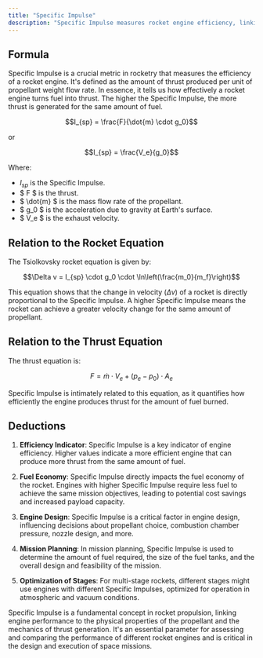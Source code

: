 ```yaml
---
title: "Specific Impulse"
description: "Specific Impulse measures rocket engine efficiency, linking thrust to fuel use, crucial for determining performance and space travel efficiency."
---
```


## Formula

Specific Impulse is a crucial metric in rocketry that measures the efficiency of a rocket engine. It's defined as the amount of thrust produced per unit of propellant weight flow rate. In essence, it tells us how effectively a rocket engine turns fuel into thrust. The higher the Specific Impulse, the more thrust is generated for the same amount of fuel.

$$I_{sp} = \frac{F}{\dot{m} \cdot g_0}$$

or

$$I_{sp} = \frac{V_e}{g_0}$$

Where:

- $I_{sp}$ is the Specific Impulse.
- $ F $ is the thrust.
- $ \dot{m} $ is the mass flow rate of the propellant.
- $ g_0 $ is the acceleration due to gravity at Earth's surface.
- $ V_e $ is the exhaust velocity.

## Relation to the Rocket Equation

The Tsiolkovsky rocket equation is given by:

$$\Delta v = I_{sp} \cdot g_0 \cdot \ln\left(\frac{m_0}{m_f}\right)$$

This equation shows that the change in velocity ($\Delta v$) of a rocket is directly proportional to the Specific Impulse. A higher Specific Impulse means the rocket can achieve a greater velocity change for the same amount of propellant.

## Relation to the Thrust Equation

The thrust equation is:

$$ F = \dot{m} \cdot V_e + (p_e - p_0) \cdot A_e $$

Specific Impulse is intimately related to this equation, as it quantifies how efficiently the engine produces thrust for the amount of fuel burned.

## Deductions

1. **Efficiency Indicator**: Specific Impulse is a key indicator of engine efficiency. Higher values indicate a more efficient engine that can produce more thrust from the same amount of fuel.

2. **Fuel Economy**: Specific Impulse directly impacts the fuel economy of the rocket. Engines with higher Specific Impulse require less fuel to achieve the same mission objectives, leading to potential cost savings and increased payload capacity.

3. **Engine Design**: Specific Impulse is a critical factor in engine design, influencing decisions about propellant choice, combustion chamber pressure, nozzle design, and more.

4. **Mission Planning**: In mission planning, Specific Impulse is used to determine the amount of fuel required, the size of the fuel tanks, and the overall design and feasibility of the mission.

5. **Optimization of Stages**: For multi-stage rockets, different stages might use engines with different Specific Impulses, optimized for operation in atmospheric and vacuum conditions.

Specific Impulse is a fundamental concept in rocket propulsion, linking engine performance to the physical properties of the propellant and the mechanics of thrust generation. It's an essential parameter for assessing and comparing the performance of different rocket engines and is critical in the design and execution of space missions.

<Snippet file="cta-start-account.mdx" />
